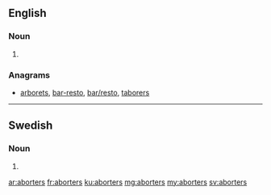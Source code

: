 ==English==

===Noun===
{{head|en|plural}}

# {{plural of|aborter|lang=en|nocat=1}}

===Anagrams===
* [[arborets#English|arborets]], [[bar-resto#English|bar-resto]], [[bar/resto#English|bar/resto]], [[taborers#English|taborers]]

----

==Swedish==

===Noun===
{{head|sv|noun form}}

# {{sv-noun-form-indef-gen-pl|abort}}

[[ar:aborters]]
[[fr:aborters]]
[[ku:aborters]]
[[mg:aborters]]
[[my:aborters]]
[[sv:aborters]]